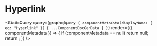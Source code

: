 
# Hyperlink

<StaticQuery
  query={graphql`query {
    componentMetadata(displayName: { eq: "Hyperlink" }) { ...ComponentDocGenData }
  }`}
  render={({ componentMetadata }) => {
    if (componentMetadata == null) return null;
    return <PropsTable propMetaData={componentMetadata.props} />;
  }}
/>
